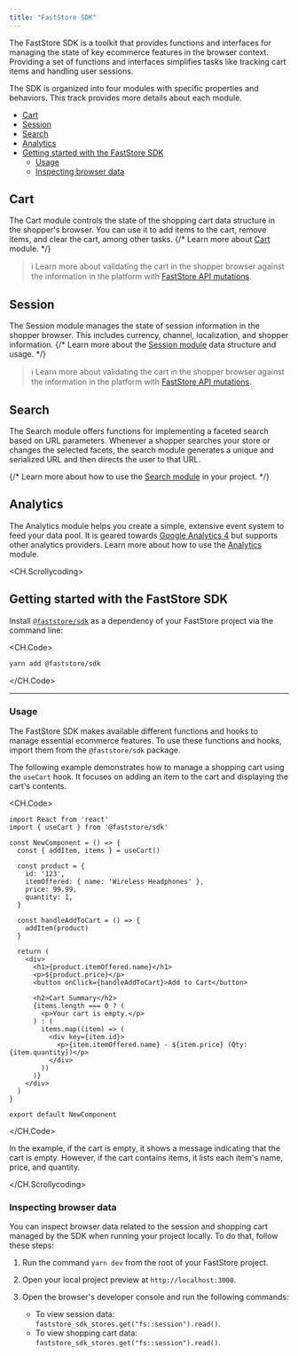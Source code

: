 ```yaml
---
title: "FastStore SDK"
---
```


The FastStore SDK is a toolkit that provides functions and interfaces for managing the state of key ecommerce features in the browser context. Providing a set of functions and interfaces simplifies tasks like tracking cart items and handling user sessions.

The SDK is organized into four modules with specific properties and behaviors. This track provides more details about each module.

- [Cart](#cart)
- [Session](#session)
- [Search](#search)
- [Analytics](#analytics)
- [Getting started with the FastStore SDK](#getting-started-with-the-faststore-sdk)
  - [Usage](#usage)
  - [Inspecting browser data](#inspecting-browser-data)

## Cart

The Cart module controls the state of the shopping cart data structure in the shopper's browser. You can use it to add items to the cart, remove items, and clear the cart, among other tasks. {/* Learn more about [Cart](LINK) module. */}

> ℹ️ Learn more about validating the cart in the shopper browser against the information in the platform with [FastStore API mutations](https://developers.vtex.com/docs/guides/faststore/schema-mutations#cart).

## Session

The Session module manages the state of session information in the shopper browser. This includes currency, channel, localization, and shopper information. {/* Learn more about the [Session module](LINK) data structure and usage. */}

> ℹ️ Learn more about validating the cart in the shopper browser against the information in the platform with [FastStore API mutations](https://developers.vtex.com/docs/guides/faststore/schema-mutations#session).

## Search

The Search module offers functions for implementing a faceted search based on URL parameters. Whenever a shopper searches your store or changes the selected facets, the search module generates a unique and serialized URL and then directs the user to that URL.

{/* Learn more about how to use the [Search module](LINK) in your project. */}

## Analytics

The Analytics module helps you create a simple, extensive event system to feed your data pool. It is geared towards [Google Analytics 4](https://developers.google.com/analytics/devguides/collection/ga4) but supports other analytics providers. Learn more about how to use the [Analytics](https://developers.vtex.com/docs/guides/faststore/analytics-overview) module.

<CH.Scrollycoding>

## Getting started with the FastStore SDK

Install [`@faststore/sdk`](https://developers.vtex.com/docs/guides/faststore/project-structure-overview#packagejson) as a dependency of your FastStore project via the command line:

<CH.Code>

```bash
yarn add @faststore/sdk
```

</CH.Code>

---

### Usage

The FastStore SDK makes available different functions and hooks to manage essential ecommerce features. To use these functions and hooks, import them from the `@faststore/sdk` package.

The following example demonstrates how to manage a shopping cart using the `useCart` hook. It focuses on adding an item to the cart and displaying the cart's contents.

<CH.Code>

```tsx
import React from 'react'
import { useCart } from '@faststore/sdk'

const NewComponent = () => {
  const { addItem, items } = useCart()

  const product = {
    id: '123',
    itemOffered: { name: 'Wireless Headphones' },
    price: 99.99,
    quantity: 1,
  }

  const handleAddToCart = () => {
    addItem(product)
  }

  return (
    <div>
      <h1>{product.itemOffered.name}</h1>
      <p>${product.price}</p>
      <button onClick={handleAddToCart}>Add to Cart</button>

      <h2>Cart Summary</h2>
      {items.length === 0 ? (
        <p>Your cart is empty.</p>
      ) : (
        items.map((item) => (
          <div key={item.id}>
            <p>{item.itemOffered.name} - ${item.price} (Qty: {item.quantity})</p>
          </div>
        ))
      )}
    </div>
  )
}

export default NewComponent
```

</CH.Code>

In the example, if the cart is empty, it shows a message indicating that the cart is empty. However, if the cart contains items, it lists each item's name, price, and quantity.

</CH.Scrollycoding>

### Inspecting browser data

You can inspect browser data related to the session and shopping cart managed by the SDK when running your project locally. To do that, follow these steps:

1. Run the command `yarn dev` from the root of your FastStore project.
2. Open your local project preview at `http://localhost:3000`.
3. Open the browser's developer console and run the following commands:

   - To view session data: `faststore_sdk_stores.get("fs::session").read()`.
   - To view shopping cart data: `faststore_sdk_stores.get("fs::session").read()`.

